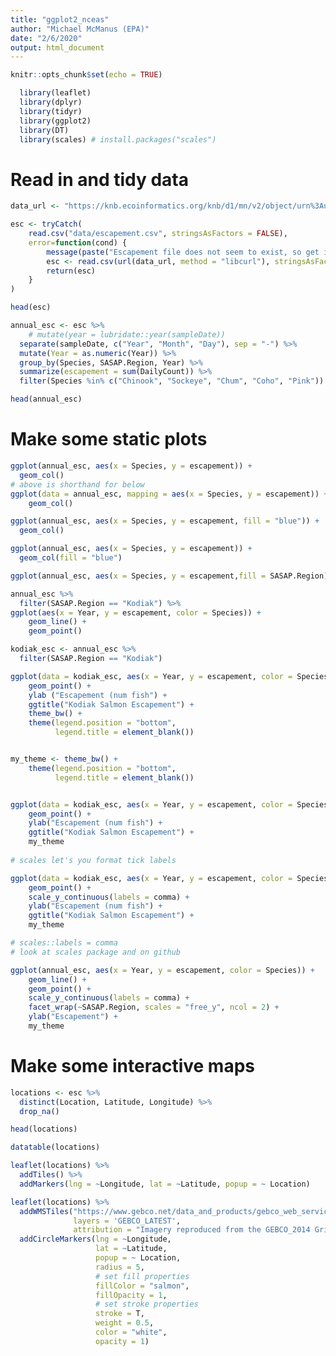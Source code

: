 ```yaml
---
title: "ggplot2_nceas"
author: "Michael McManus (EPA)"
date: "2/6/2020"
output: html_document
---
```


```r
knitr::opts_chunk$set(echo = TRUE)
```

```r
  library(leaflet)
  library(dplyr)
  library(tidyr)
  library(ggplot2)
  library(DT)
  library(scales) # install.packages("scales")

```
# Read in and tidy data 
```r
data_url <- "https://knb.ecoinformatics.org/knb/d1/mn/v2/object/urn%3Auuid%3Af119a05b-bbe7-4aea-93c6-85434dcb1c5e"

esc <- tryCatch(
    read.csv("data/escapement.csv", stringsAsFactors = FALSE),
    error=function(cond) {
        message(paste("Escapement file does not seem to exist, so get it from the KNB."))
        esc <- read.csv(url(data_url, method = "libcurl"), stringsAsFactors = FALSE)
        return(esc)
    }
)

head(esc)

```

```r
annual_esc <- esc %>% 
    # mutate(year = lubridate::year(sampleDate))
  separate(sampleDate, c("Year", "Month", "Day"), sep = "-") %>% 
  mutate(Year = as.numeric(Year)) %>% 
  group_by(Species, SASAP.Region, Year) %>% 
  summarize(escapement = sum(DailyCount)) %>% 
  filter(Species %in% c("Chinook", "Sockeye", "Chum", "Coho", "Pink"))

head(annual_esc)

```
# Make some static plots
```r
ggplot(annual_esc, aes(x = Species, y = escapement)) +
  geom_col()
# above is shorthand for below
ggplot(data = annual_esc, mapping = aes(x = Species, y = escapement)) +
    geom_col()

ggplot(annual_esc, aes(x = Species, y = escapement, fill = "blue")) +
  geom_col()

ggplot(annual_esc, aes(x = Species, y = escapement)) +
  geom_col(fill = "blue")

ggplot(annual_esc, aes(x = Species, y = escapement,fill = SASAP.Region)) + geom_col() 

```

```r
annual_esc %>% 
  filter(SASAP.Region == "Kodiak") %>% 
ggplot(aes(x = Year, y = escapement, color = Species)) + 
    geom_line() +
    geom_point()

kodiak_esc <- annual_esc %>% 
  filter(SASAP.Region == "Kodiak")

ggplot(data = kodiak_esc, aes(x = Year, y = escapement, color = Species)) + geom_line() +
    geom_point() +
    ylab ("Escapement (num fish") +
    ggtitle("Kodiak Salmon Escapement") +
    theme_bw() +
    theme(legend.position = "bottom",
          legend.title = element_blank())


my_theme <- theme_bw() +
    theme(legend.position = "bottom",
          legend.title = element_blank())


ggplot(data = kodiak_esc, aes(x = Year, y = escapement, color = Species)) + geom_line() +
    geom_point() +
    ylab("Escapement (num fish") +
    ggtitle("Kodiak Salmon Escapement") +
    my_theme
    
# scales let's you format tick labels

ggplot(data = kodiak_esc, aes(x = Year, y = escapement, color = Species)) + geom_line() +
    geom_point() +
    scale_y_continuous(labels = comma) +
    ylab("Escapement (num fish") +
    ggtitle("Kodiak Salmon Escapement") +
    my_theme

# scales::labels = comma
# look at scales package and on github
```

```r
ggplot(annual_esc, aes(x = Year, y = escapement, color = Species)) + 
    geom_line() +
    geom_point() +
    scale_y_continuous(labels = comma) +
    facet_wrap(~SASAP.Region, scales = "free_y", ncol = 2) +
    ylab("Escapement") +
    my_theme


```


# Make some interactive maps
```r
locations <- esc %>% 
  distinct(Location, Latitude, Longitude) %>% 
  drop_na()

head(locations)

datatable(locations)


```

```r
leaflet(locations) %>% 
  addTiles() %>% 
  addMarkers(lng = ~Longitude, lat = ~Latitude, popup = ~ Location)

leaflet(locations) %>% 
  addWMSTiles("https://www.gebco.net/data_and_products/gebco_web_services/web_map_service/mapserv?",
              layers = 'GEBCO_LATEST',
              attribution = "Imagery reproduced from the GEBCO_2014 Grid, version 20150318, www.gebco.net") %>%
  addCircleMarkers(lng = ~Longitude,
                   lat = ~Latitude,
                   popup = ~ Location,
                   radius = 5,
                   # set fill properties
                   fillColor = "salmon",
                   fillOpacity = 1,
                   # set stroke properties
                   stroke = T,
                   weight = 0.5,
                   color = "white",
                   opacity = 1)

```

